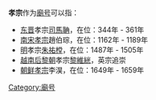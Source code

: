 '''孝宗'''作为[[廟号|廟号]]可以指：
* [[东晋|东晋]]孝宗[[司馬聃|司馬聃]]，在位：344年 - 361年
* [[南宋|南宋]][[宋孝宗|孝宗]]趙伯琮，在位：1162年 - 1189年
* [[明朝|明]]孝宗[[朱祐樘|朱祐樘]]，在位：1487年 - 1505年
* [[越南|越南]][[后黎朝|后黎朝]]孝宗[[黎維絖|黎維絖]]，英宗追崇
* [[朝鲜|朝鲜]][[朝鲜孝宗|孝宗]]李淏，在位：1649年 - 1659年
{{disambig|cat=廟號消歧義}}

[[Category:廟号|Category:廟号]]
